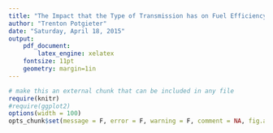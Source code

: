 ```yaml
---
title: "The Impact that the Type of Transmission has on Fuel Efficiency"
author: "Trenton Potgieter"
date: "Saturday, April 18, 2015"
output: 
    pdf_document:
        latex_engine: xelatex
    fontsize: 11pt
    geometry: margin=1in
---
```


```r
# make this an external chunk that can be included in any file
require(knitr)
#require(ggplot2)
options(width = 100)
opts_chunk$set(message = F, error = F, warning = F, comment = NA, fig.align = 'center', dpi = 100, tidy = F, cache.path = '.cache/', fig.path = 'fig/')

```
